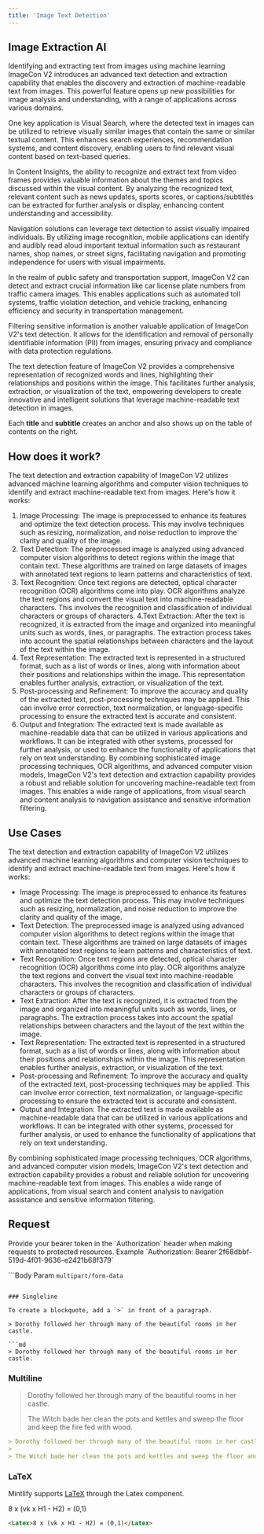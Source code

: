 ```yaml
---
title: 'Image Text Detection'
---
```


## Image Extraction AI

Identifying and extracting text from images using machine learning
ImageCon V2 introduces an advanced text detection and extraction capability that enables the discovery and extraction of machine-readable text from images. This powerful feature opens up new possibilities for image analysis and understanding, with a range of applications across various domains.

One key application is Visual Search, where the detected text in images can be utilized to retrieve visually similar images that contain the same or similar textual content. This enhances search experiences, recommendation systems, and content discovery, enabling users to find relevant visual content based on text-based queries.

In Content Insights, the ability to recognize and extract text from video frames provides valuable information about the themes and topics discussed within the visual content. By analyzing the recognized text, relevant content such as news updates, sports scores, or captions/subtitles can be extracted for further analysis or display, enhancing content understanding and accessibility.

Navigation solutions can leverage text detection to assist visually impaired individuals. By utilizing image recognition, mobile applications can identify and audibly read aloud important textual information such as restaurant names, shop names, or street signs, facilitating navigation and promoting independence for users with visual impairments.

In the realm of public safety and transportation support, ImageCon V2 can detect and extract crucial information like car license plate numbers from traffic camera images. This enables applications such as automated toll systems, traffic violation detection, and vehicle tracking, enhancing efficiency and security in transportation management.

Filtering sensitive information is another valuable application of ImageCon V2's text detection. It allows for the identification and removal of personally identifiable information (PII) from images, ensuring privacy and compliance with data protection regulations.

The text detection feature of ImageCon V2 provides a comprehensive representation of recognized words and lines, highlighting their relationships and positions within the image. This facilitates further analysis, extraction, or visualization of the text, empowering developers to create innovative and intelligent solutions that leverage machine-readable text detection in images.

<Tip>

Each **title** and **subtitle** creates an anchor and also shows up on the table of contents on the right.

</Tip>

## How does it work?

The text detection and extraction capability of ImageCon V2 utilizes advanced machine learning algorithms and computer vision techniques to identify and extract machine-readable text from images. Here's how it works:
1. Image Processing: The image is preprocessed to enhance its features and optimize the text detection process. This may involve techniques such as resizing, normalization, and noise reduction to improve the clarity and quality of the image.
2. Text Detection: The preprocessed image is analyzed using advanced computer vision algorithms to detect regions within the image that contain text. These algorithms are trained on large datasets of images with annotated text regions to learn patterns and characteristics of text.
3. Text Recognition: Once text regions are detected, optical character recognition (OCR) algorithms come into play. OCR algorithms analyze the text regions and convert the visual text into machine-readable characters. This involves the recognition and classification of individual characters or groups of characters.
4.Text Extraction: After the text is recognized, it is extracted from the image and organized into meaningful units such as words, lines, or paragraphs. The extraction process takes into account the spatial relationships between characters and the layout of the text within the image.
5. Text Representation: The extracted text is represented in a structured format, such as a list of words or lines, along with information about their positions and relationships within the image. This representation enables further analysis, extraction, or visualization of the text.
6. Post-processing and Refinement: To improve the accuracy and quality of the extracted text, post-processing techniques may be applied. This can involve error correction, text normalization, or language-specific processing to ensure the extracted text is accurate and consistent.
7. Output and Integration: The extracted text is made available as machine-readable data that can be utilized in various applications and workflows. It can be integrated with other systems, processed for further analysis, or used to enhance the functionality of applications that rely on text understanding.
By combining sophisticated image processing techniques, OCR algorithms, and advanced computer vision models, ImageCon V2's text detection and extraction capability provides a robust and reliable solution for uncovering machine-readable text from images. This enables a wide range of applications, from visual search and content analysis to navigation assistance and sensitive information filtering.

## Use Cases

The text detection and extraction capability of ImageCon V2 utilizes advanced machine learning algorithms and computer vision techniques to identify and extract machine-readable text from images. Here's how it works:
* Image Processing: The image is preprocessed to enhance its features and optimize the text detection process. This may involve techniques such as resizing, normalization, and noise reduction to improve the clarity and quality of the image.
* Text Detection: The preprocessed image is analyzed using advanced computer vision algorithms to detect regions within the image that contain text. These algorithms are trained on large datasets of images with annotated text regions to learn patterns and characteristics of text.
* Text Recognition: Once text regions are detected, optical character recognition (OCR) algorithms come into play. OCR algorithms analyze the text regions and convert the visual text into machine-readable characters. This involves the recognition and classification of individual characters or groups of characters.
* Text Extraction: After the text is recognized, it is extracted from the image and organized into meaningful units such as words, lines, or paragraphs. The extraction process takes into account the spatial relationships between characters and the layout of the text within the image.
* Text Representation: The extracted text is represented in a structured format, such as a list of words or lines, along with information about their positions and relationships within the image. This representation enables further analysis, extraction, or visualization of the text.
* Post-processing and Refinement: To improve the accuracy and quality of the extracted text, post-processing techniques may be applied. This can involve error correction, text normalization, or language-specific processing to ensure the extracted text is accurate and consistent.
* Output and Integration: The extracted text is made available as machine-readable data that can be utilized in various applications and workflows. It can be integrated with other systems, processed for further analysis, or used to enhance the functionality of applications that rely on text understanding.

By combining sophisticated image processing techniques, OCR algorithms, and advanced computer vision models, ImageCon V2's text detection and extraction capability provides a robust and reliable solution for uncovering machine-readable text from images. This enables a wide range of applications, from visual search and content analysis to navigation assistance and sensitive information filtering.

## Request
<AccordionGroup>
    <Accordion title='Authorization: Bearer Token'>
    Provide your bearer token in the `Authorization` header when making requests to protected resources.
    Example `Authorization: Bearer 2f68dbbf-519d-4f01-9636-e2421b68f379`
  </Accordion>
</AccordionGroup>

```Body Param `multipart/form-data`

```

### Singleline

To create a blockquote, add a `>` in front of a paragraph.

> Dorothy followed her through many of the beautiful rooms in her castle.

```md
> Dorothy followed her through many of the beautiful rooms in her castle.
```

### Multiline

> Dorothy followed her through many of the beautiful rooms in her castle.
>
> The Witch bade her clean the pots and kettles and sweep the floor and keep the fire fed with wood.

```md
> Dorothy followed her through many of the beautiful rooms in her castle.
>
> The Witch bade her clean the pots and kettles and sweep the floor and keep the fire fed with wood.
```

### LaTeX

Mintlify supports [LaTeX](https://www.latex-project.org) through the Latex component.

<Latex>8 x (vk x H1 - H2) = (0,1)</Latex>

```md
<Latex>8 x (vk x H1 - H2) = (0,1)</Latex>
```
